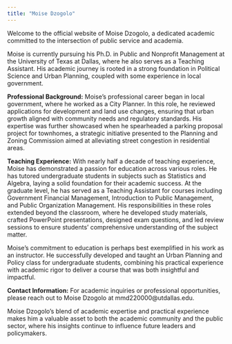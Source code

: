 ---
title: "Moise Dzogolo"
---

Welcome to the official website of Moise Dzogolo, a dedicated academic committed to the intersection of public service and academia.

Moise is currently pursuing his Ph.D. in Public and Nonprofit Management at the University of Texas at Dallas, where he also serves as a Teaching Assistant. His academic journey is rooted in a strong foundation in Political Science and Urban Planning, coupled with some experience in local government.

**Professional Background:** Moise's professional career began in local government, where he worked as a City Planner. In this role, he reviewed applications for development and land use changes, ensuring that urban growth aligned with community needs and regulatory standards. His expertise was further showcased when he spearheaded a parking proposal project for townhomes, a strategic initiative presented to the Planning and Zoning Commission aimed at alleviating street congestion in residential areas.

**Teaching Experience:** With nearly half a decade of teaching experience, Moise has demonstrated a passion for education across various roles. He has tutored undergraduate students in subjects such as Statistics and Algebra, laying a solid foundation for their academic success. At the graduate level, he has served as a Teaching Assistant for courses including Government Financial Management, Introduction to Public Management, and Public Organization Management. His responsibilities in these roles extended beyond the classroom, where he developed study materials, crafted PowerPoint presentations, designed exam questions, and led review sessions to ensure students' comprehensive understanding of the subject matter.

Moise’s commitment to education is perhaps best exemplified in his work as an instructor. He successfully developed and taught an Urban Planning and Policy class for undergraduate students, combining his practical experience with academic rigor to deliver a course that was both insightful and impactful.

**Contact Information:** For academic inquiries or professional opportunities, please reach out to Moise Dzogolo at mmd220000\@utdallas.edu.

Moise Dzogolo's blend of academic expertise and practical experience makes him a valuable asset to both the academic community and the public sector, where his insights continue to influence future leaders and policymakers.
